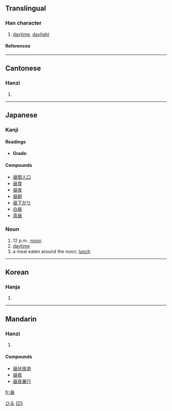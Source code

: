 {{see|晝}}

==Translingual==
===Han character===
{{Han char|rn=72|rad=日|as=05|sn=9|four=|canj=尸人日一 (SOAM)}}
# [[daytime]], [[daylight]]
====References====
{{Han ref|kx=0494.181|dkj=13886|dj=0859.070|hdz=21504.030|uh=663C|ud=26172}}
----
==Cantonese==
===Hanzi===
{{yue-hanzi|jyut=|y=jau3}}
# {{defn|Cantonese}}
----
== Japanese ==
[[Category:1000 Japanese basic words|ひる]]


===Kanji===
{{ja-kanji|grade=|rs=日05}}
====Readings====
{{ja-readings|on=[[ちゅう]] (chū)|kun=[[ひる]] (hiru)}}
* '''Grade''': [[Category:Grade 2 kanji|日5]]

====Compounds====
*[[昼間人口]]
*[[昼食]]
*[[昼夜]]
*[[昼餉]]
*[[昼下がり]]
*[[白昼]]
*[[真昼]]

=== Noun ===
{{janoun|ひる|hiru}}
# 12 p.m. ;[[noon]]
# [[daytime]]
# a meal eaten around the noon; [[lunch]]
----
==Korean==
===Hanja===
{{ko-hanja|hangeul=주|eumhun=|rv=ju|mr=chu|y=cwu}}
# {{defn|Korean}}
----
==Mandarin==
===Hanzi===
{{cmn-hanzi|tra=晝|pin=[[zhòu]] (zhou4)|wg=chou<sup>4</sup>}}
# {{defn|Mandarin}}

====Compounds====
*[[昼伏夜游]]
*[[昼夜]]
*[[昼夜兼行]]

[[fr:昼]]